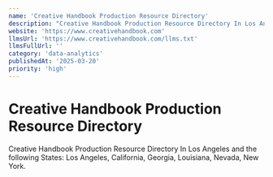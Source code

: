 ```yaml
---
name: 'Creative Handbook Production Resource Directory'
description: "Creative Handbook Production Resource Directory In Los Angeles and the following States: Los Angeles, California, Georgia, Louisiana, Nevada, New York."
website: 'https://www.creativehandbook.com'
llmsUrl: 'https://www.creativehandbook.com/llms.txt'
llmsFullUrl: ''
category: 'data-analytics'
publishedAt: '2025-03-20'
priority: 'high'
---
```


# Creative Handbook Production Resource Directory

Creative Handbook Production Resource Directory In Los Angeles and the following States: Los Angeles, California, Georgia, Louisiana, Nevada, New York.
